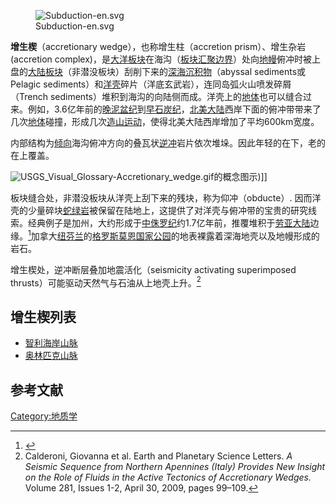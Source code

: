 {{expert|time=2016-08-21T00:18:04+00:00}}
{{expand|time=2016-08-20T18:22:29+00:00}}

[[File:Subduction-en.svg|thumb]]

'''增生楔'''（accretionary wedge），也称增生柱（accretion prism）、增生杂岩(accretion complex)，是[[大洋板块|大洋板块]]在海沟（[[板块汇聚边界|板块汇聚边界]]）处向[[地幔|地幔]]俯冲时被上盘的[[大陆板块|大陆板块]]（非潜没板块）刮削下来的[[深海沉积物|深海沉积物]]（abyssal sediments或Pelagic sediments）和[[洋壳|洋壳]]碎片（洋底玄武岩），连同岛弧火山喷发碎屑（Trench sediments）堆积到海沟的向陆侧而成。洋壳上的[[地体|地体]]也可以缝合过来。例如，3.6亿年前的[[泥盆纪|晚泥盆纪]]到[[石炭纪|早石炭纪]]，[[北美大陆|北美大陆]]西岸下面的俯冲带带来了几次[[地体|地体]]碰撞，形成几次[[造山运动|造山运动]]，使得北美大陆西岸增加了平均600km宽度。

内部结构为[[倾向|倾向]]海沟俯冲方向的叠瓦状[[逆断层|逆冲]]岩片依次堆垛。因此年轻的在下，老的在上覆盖。 
 
[[File:USGS_Visual_Glossary-Accretionary_wedge.gif|thumb]]的概念图示)]]

板块缝合处，非潜没板块从洋壳上刮下来的残块，称为仰冲（obducte）. 因而洋壳的少量碎块[[蛇绿岩|蛇绿岩]]被保留在陆地上，这提供了对洋壳与俯冲带的宝贵的研究线索。经典例子是加州{{tsl|en|Coast Range ophiolite|海岸山脉蛇绿岩}}，大约形成于[[侏罗纪|中侏罗纪]]约1.7亿年前，推覆堆积于[[劳亚大陆|劳亚大陆]]边缘。<ref>{{cite web |last=van Andel |first=Tjeerd H. |url=http://www.britannica.com/EBchecked/topic/463912/plate-tectonics |title=Plate Tectonics |publisher=Britannica |date=December 2, 2015 |accessdate=January 14, 2016 |archive-date=2015-04-30 |archive-url=https://web.archive.org/web/20150430070230/http://www.britannica.com/EBchecked/topic/463912/plate-tectonics }}</ref>加拿大[[纽芬兰|纽芬兰]]的[[格罗斯莫恩国家公园|格罗斯莫恩国家公园]]的地表裸露着深海地壳以及地幔形成的岩石。
 
增生楔处，逆冲断层叠加地震活化（seismicity activating superimposed thrusts）可能驱动天然气与石油从上地壳上升。<ref>Calderoni, Giovanna et al. Earth and Planetary Science Letters. ''A Seismic Sequence from Northern Apennines (Italy) Provides New Insight on the Role of Fluids in the Active Tectonics of Accretionary Wedges.'' Volume 281, Issues 1-2, April 30, 2009, pages 99–109.</ref>

==增生楔列表==
*[[智利海岸山脉|智利海岸山脉]]
*[[奥林匹克山脉|奥林匹克山脉]]
==参考文献==
<references/>
[[Category:地质学|Category:地质学]]